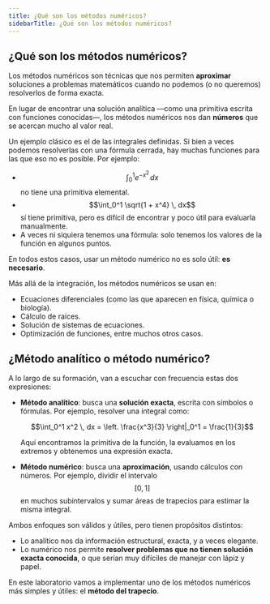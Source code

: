 ```yaml
---
title: ¿Qué son los métodos numéricos?
sidebarTitle: ¿Qué son los métodos numéricos?
---
```


<link
  rel="stylesheet"
  href="https://cdn.jsdelivr.net/npm/katex/dist/katex.css"
/>

## ¿Qué son los métodos numéricos?

Los métodos numéricos son técnicas que nos permiten **aproximar** soluciones a problemas matemáticos cuando no podemos (o no queremos) resolverlos de forma exacta.

En lugar de encontrar una solución analítica —como una primitiva escrita con funciones conocidas—, los métodos numéricos nos dan **números** que se acercan mucho al valor real.

Un ejemplo clásico es el de las integrales definidas. Si bien a veces podemos resolverlas con una fórmula cerrada, hay muchas funciones para las que eso no es posible. Por ejemplo:

- $$\int_0^1 e^{-x^2} \, dx$$ no tiene una primitiva elemental.
- $$\int_0^1 \sqrt{1 + x^4} \, dx$$ sí tiene primitiva, pero es difícil de encontrar y poco útil para evaluarla manualmente.
- A veces ni siquiera tenemos una fórmula: solo tenemos los valores de la función en algunos puntos.

En todos estos casos, usar un método numérico no es solo útil: **es necesario**.

Más allá de la integración, los métodos numéricos se usan en:
- Ecuaciones diferenciales (como las que aparecen en física, química o biología).
- Cálculo de raíces.
- Solución de sistemas de ecuaciones.
- Optimización de funciones, entre muchos otros casos.

## ¿Método analítico o método numérico?

A lo largo de su formación, van a escuchar con frecuencia estas dos expresiones:

- **Método analítico**: busca una **solución exacta**, escrita con símbolos o fórmulas. Por ejemplo, resolver una integral como:
  
  ```math
  \int_0^1 x^2 \, dx = \left. \frac{x^3}{3} \right|_0^1 = \frac{1}{3}
  ```

  Aquí encontramos la primitiva de la función, la evaluamos en los extremos y obtenemos una expresión exacta.

- **Método numérico**: busca una **aproximación**, usando cálculos con números. Por ejemplo, dividir el intervalo $$[0, 1]$$ en muchos subintervalos y sumar áreas de trapecios para estimar la misma integral.

Ambos enfoques son válidos y útiles, pero tienen propósitos distintos:

- Lo analítico nos da información estructural, exacta, y a veces elegante.
- Lo numérico nos permite **resolver problemas que no tienen solución exacta conocida**, o que serían muy difíciles de manejar con lápiz y papel.

En este laboratorio vamos a implementar uno de los métodos numéricos más simples y útiles: el **método del trapecio**.
